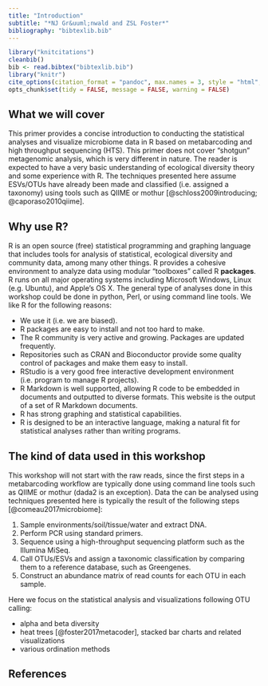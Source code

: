 ```yaml
---
title: "Introduction"
subtitle: "*NJ Gr&uuml;nwald and ZSL Foster*"
bibliography: "bibtexlib.bib"
---
```


```r
library("knitcitations")
cleanbib()
bib <- read.bibtex("bibtexlib.bib")
library("knitr")
cite_options(citation_format = "pandoc", max.names = 3, style = "html", hyperlink = "to.doc")
opts_chunk$set(tidy = FALSE, message = FALSE, warning = FALSE)
```

## What we will cover

This primer provides a concise introduction to conducting the statistical analyses and visualize microbiome data in R based on metabarcoding and high throughput sequencing (HTS). 
This primer does not cover "shotgun" metagenomic analysis, which is very different in nature.
The reader is expected to have a very basic understanding of ecological diversity theory and some experience with R. 
The techniques presented here assume ESVs/OTUs have already been made and classified (i.e. assigned a taxonomy) using tools such as QIIME or mothur [@schloss2009introducing; @caporaso2010qiime]. 

## Why use R?

R is an open source (free) statistical programming and graphing language that includes
tools for analysis of statistical, ecological diversity and community data, among many other things.
R provides a cohesive environment to analyze data using modular "toolboxes" called R **packages**.
R runs on all major operating systems including Microsoft Windows, Linux (e.g. Ubuntu), and Apple's OS X.
The general type of analyses done in this workshop could be done in python, Perl, or using command line tools.
We like R for the following reasons:

* We use it (i.e. we are biased).
* R packages are easy to install and not too hard to make.
* The R community is very active and growing. Packages are updated frequently.
* Repositories such as CRAN and Bioconductor provide some quality control of packages and make them easy to install.
* RStudio is a very good free interactive development environment (i.e. program to manage R projects).
* R Markdown is well supported, allowing R code to be embedded in documents and outputted to diverse formats. This website is the output of a set of R Markdown documents.
* R has strong graphing and statistical capabilities.
* R is designed to be an interactive language, making a natural fit for statistical analyses rather than writing programs.

## The kind of data used in this workshop

This workshop will not start with the raw reads, since the first steps in a metabarcoding workflow are typically done using command line tools such as QIIME or mothur (dada2 is an exception).
Data the can be analysed using techniques presented here is typically the result of the following steps [@comeau2017microbiome]:

1. Sample environments/soil/tissue/water and extract DNA.
1. Perform PCR using standard primers.
1. Sequence using a high-throughput sequencing platform such as the Illumina MiSeq.
1. Call OTUs/ESVs and assign a taxonomic classification by comparing them to a reference database, such as Greengenes.
1. Construct an abundance matrix of read counts for each OTU in each sample.

Here we focus on the statistical analysis and visualizations following OTU calling:

- alpha and beta diversity
- heat trees [@foster2017metacoder], stacked bar charts and related visualizations
- various ordination methods

References
----------

<!---- Reference list ---->
